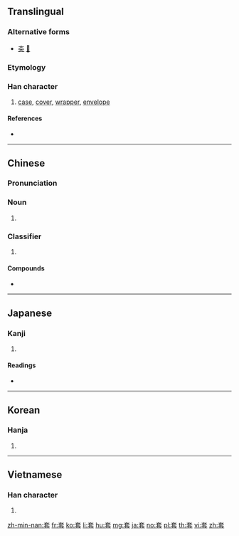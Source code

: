 {{also|室}}
==Translingual==

===Alternative forms===
* [[㚐]] [[𡘷]]

===Etymology===
{{Han compound|大|長|t1=large|t2=long|ls=ic}}

===Han character===
{{Han char|rn=37|rad=大|as=07|sn=10|four=40731|canj=KSMI|ids=⿱大镸}}

# [[case]], [[cover]], [[wrapper]], [[envelope]]

====References====
* {{Han ref|kx=0252.060|dkj=05926|dj=0514.010|hdz=10540.090|uh=5957|ud=22871|bh=AE4D|bd=44621}}

----

==Chinese==
{{zh-forms}}

===Pronunciation===
{{zh-pron
|m=tào
|ma=Zh-tào.ogg
|c=tou3
|h=pfs=tho
|md=
|mn=thò
|w=
|mc=y
|oc=y
|cat=n,cls
}}

===Noun===
{{zh-noun}}

# {{rfdef|lang=zh}}

===Classifier===
{{zh-cls}}

# {{rfdef|lang=zh}}

====Compounds====
* {{zh-l|手套|shǒutào|glove}}

----

==Japanese==

===Kanji===
{{ja-kanji|grade=|rs=大07}}

# {{defn|lang=ja|sort=大07}}

====Readings====
* {{ja-readings|on=[[とう]] (tō)|kun=[[かさねる]] (kasaneru), [[おおい]] (ooi)}}

----

==Korean==

===Hanja===
{{ko-hanja|hangeul=[[투]], [[토]]|rv=tu, to|mr=t'u, t'o|y=thwu, tho}}

# {{defn|lang=ko|sort=大07}}

----

==Vietnamese==

===Han character===
{{vi-hantu|[[sáo]], [[thạo]]|rs=大07}}

# {{defn|lang=vi|sort=大07}}

[[zh-min-nan:套]]
[[fr:套]]
[[ko:套]]
[[li:套]]
[[hu:套]]
[[mg:套]]
[[ja:套]]
[[no:套]]
[[pl:套]]
[[th:套]]
[[vi:套]]
[[zh:套]]
